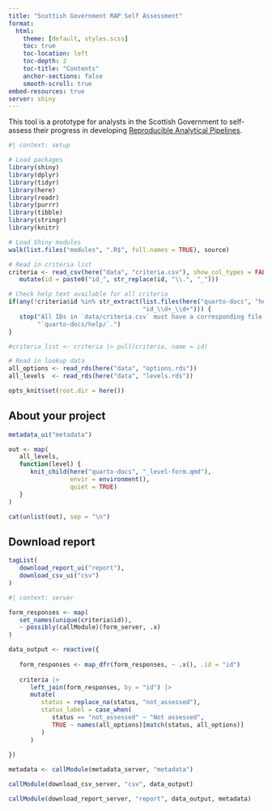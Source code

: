 ```yaml
---
title: "Scottish Government RAP Self Assessment"
format:
  html:
    theme: [default, styles.scss]
    toc: true
    toc-location: left
    toc-depth: 2
    toc-title: "Contents"
    anchor-sections: false
    smooth-scroll: true
embed-resources: true
server: shiny
---
```


This tool is a prototype for analysts in the Scottish Government to self-assess their progress in developing [Reproducible Analytical Pipelines](https://analysisfunction.civilservice.gov.uk/support/reproducible-analytical-pipelines/).

    
```r
#| context: setup

# Load packages
library(shiny)
library(dplyr)
library(tidyr)
library(here)
library(readr)
library(purrr)
library(tibble)
library(stringr)
library(knitr)

# Load Shiny modules
walk(list.files("modules", ".R$", full.names = TRUE), source)

# Read in criteria list
criteria <- read_csv(here("data", "criteria.csv"), show_col_types = FALSE) |>
   mutate(id = paste0("id_", str_replace(id, "\\.", "_")))

# Check help text available for all criteria
if(any(!criteria$id %in% str_extract(list.files(here("quarto-docs", "help")), 
                                     "id_\\d+_\\d+"))) {
   stop("All IDs in `data/criteria.csv` must have a corresponding file in ", 
        "`quarto-docs/help/`.")
}

#criteria_list <- criteria |> pull(criteria, name = id)

# Read in lookup data
all_options <- read_rds(here("data", "options.rds"))
all_levels  <- read_rds(here("data", "levels.rds"))

opts_knit$set(root.dir = here())

```


## About your project

```r
metadata_ui("metadata")
```


<!-- Criteria assessments -->

```r
out <- map(
   all_levels,
   function(level) {
      knit_child(here("quarto-docs", "_level-form.qmd"),
                 envir = environment(),
                 quiet = TRUE)
   }
)

cat(unlist(out), sep = "\n")
```


## Download report

```r
tagList(
   download_report_ui("report"),
   download_csv_ui("csv")
)
```


```r
#| context: server

form_responses <- map(
   set_names(unique(criteria$id)),
   ~ possibly(callModule)(form_server, .x)
)

data_output <- reactive({
   
   form_responses <- map_dfr(form_responses, ~ .x(), .id = "id")
   
   criteria |>
      left_join(form_responses, by = "id") |>
      mutate(
         status = replace_na(status, "not_assessed"),
         status_label = case_when(
            status == "not_assessed" ~ "Not assessed",
            TRUE ~ names(all_options)[match(status, all_options)]
         )
      )
   
})

metadata <- callModule(metadata_server, "metadata")

callModule(download_csv_server, "csv", data_output)

callModule(download_report_server, "report", data_output, metadata)
```
